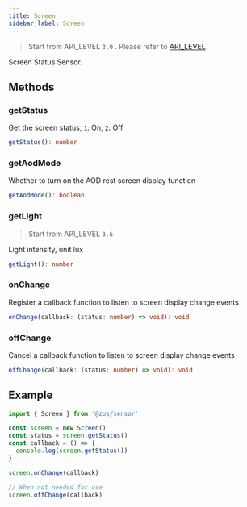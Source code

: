 ```yaml
---
title: Screen
sidebar_label: Screen
---
```


> Start from API_LEVEL `3.0` . Please refer to [API_LEVEL](../../../../guides/framework/device/compatibility.md).

Screen Status Sensor.

## Methods

### getStatus

Get the screen status, `1`: On, `2`: Off

```ts
getStatus(): number
```

### getAodMode

Whether to turn on the AOD rest screen display function

```ts
getAodMode(): boolean
```

### getLight

> Start from API_LEVEL `3.6`

Light intensity, unit lux

```ts
getLight(): number
```

### onChange

Register a callback function to listen to screen display change events

```ts
onChange(callback: (status: number) => void): void
```

### offChange

Cancel a callback function to listen to screen display change events

```ts
offChange(callback: (status: number) => void): void
```

## Example

```js
import { Screen } from '@zos/sensor'

const screen = new Screen()
const status = screen.getStatus()
const callback = () => {
  console.log(screen.getStatus())
}

screen.onChange(callback)

// When not needed for use
screen.offChange(callback)
```
